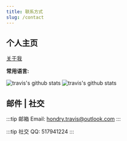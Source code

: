 ```yaml
---
title: 联系方式
slug: /contact
---
```



## 个人主页

[关于我](https://github.com/HondryTravis)

**常用语言:**
<RectInline url="https://raw.githubusercontent.com/github/explore/80688e429a7d4ef2fca1e82350fe8e3517d3494d/topics/javascript/javascript.png"></RectInline>
<RectInline left="10" url="https://raw.githubusercontent.com/github/explore/80688e429a7d4ef2fca1e82350fe8e3517d3494d/topics/typescript/typescript.png"></RectInline>

<!-- ![travis's github stats](https://github-readme-streak-stats.herokuapp.com/?user=HondryTravis&theme=nord) -->
![travis's github stats](https://github-readme-stats.vercel.app/api?username=HondryTravis&theme=nord)
![travis's github stats](https://github-readme-stats.anuraghazra1.vercel.app/api/top-langs/?username=HondryTravis&theme=nord&layout=compact)

## 邮件 | 社交

:::tip 邮箱
Email: hondry.travis@outlook.com
:::

:::tip 社交
QQ: 517941224
:::
